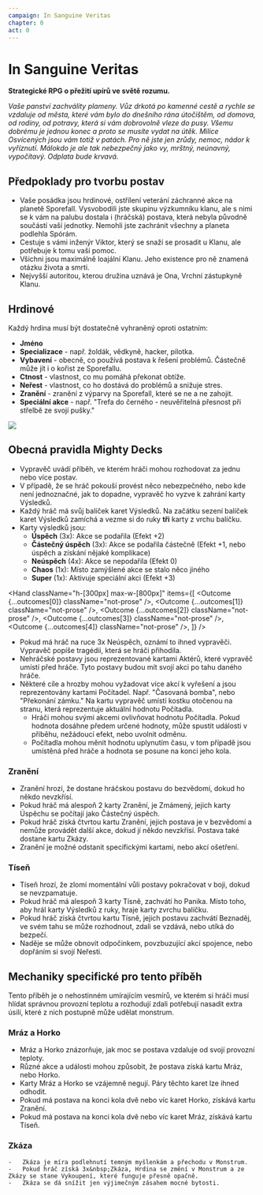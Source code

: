 ```yaml
---
campaign: In Sanguine Veritas
chapter: 0
act: 0
---
```


# In Sanguine Veritas

<Heading imageUri="/ISV/splash.jpg" />

**Strategické RPG o přežití upírů ve světě rozumu.**

_Vaše panství zachválity plameny. Vůz drkotá po kamenné cestě a rychle se vzdaluje od města, které vám bylo do dnešního rána útočištěm, od domova, od rodiny, od potravy, která si vám dobrovolně vleze do pusy. Všemu dobrému je jednou konec a proto se musíte vydat na útěk. Milice Osvícených jsou vám totiž v patách. Pro ně jste jen zrůdy, nemoc, nádor k vyříznutí. Málokdo je ale tak nebezpečný jako vy, mrštný, neúnavný, vypočítavý. Odplata bude krvavá._

## Předpoklady pro tvorbu postav

-   Vaše posádka jsou hrdinové, ostřílení veterání záchranné akce na planetě Sporefall. Vysvobodili jste skupinu výzkumníku klanu, ale s nimi se k vám na palubu dostala i (hráčská) postava, která nebyla původně součástí vaší jednotky. Nemohli jste zachránit všechny a planeta podlehla Spórám.
-   Cestuje s vámi inženýr Viktor, který se snaží se prosadit u Klanu, ale potřebuje k tomu vaší pomoc.
-   Všichni jsou maximálně loajální Klanu. Jeho existence pro ně znamená otázku života a smrti.
-   Nejvyšší autoritou, kterou družina uznává je Ona, Vrchní zástupkyně Klanu.

## Hrdinové

Každý hrdina musí být dostatečně vyhraněný oproti ostatním:

-   **Jméno**
-   **Specializace** - např. žoldák, vědkyně, hacker, pilotka.
-   **Vybavení** - obecně, co používá postava k řešení problémů. Částečně může jít i o kořist ze Sporefallu.
-   **Ctnost** - vlastnost, co mu pomáhá překonat obtíže.
-   **Neřest** - vlastnost, co ho dostává do problémů a snižuje stres.
-   **Zranění** - zranění z výparvy na Sporefall, které se ne a ne zahojit.
-   **Speciální akce** - např. "Trefa do černého - neuvěřitelná přesnost při střelbě ze svojí pušky."

![](/LP/WarTourist_cyberpunk_balcony_gun_fight_syd_mead_c93441f4-81c0-4215-bf7a-d9c0cd652f0d.png)

## Obecná pravidla Mighty Decks

-   Vypravěč uvádí příběh, ve kterém hráči mohou rozhodovat za jednu nebo více postav.
-   V případě, že se hráč pokouší provést něco nebezpečného, nebo kde není jednoznačné, jak to dopadne, vypravěč ho vyzve k zahrání karty Výsledků.
-   Každý hráč má svůj balíček karet Výsledků. Na začátku sezení balíček karet Výsledků zamíchá a vezme si do ruky **tři** karty z vrchu balíčku.
-   Karty výsledků jsou:
    -   **Úspěch** (3x): Akce se podařila (Efekt +2)
    -   **Částečný úspěch** (3x): Akce se podařila částečně (Efekt +1, nebo úspěch a získání nějaké komplikace)
    -   **Neúspěch** (4x): Akce se nepodařila (Efekt 0)
    -   **Chaos** (1x): Místo zamýšlené akce se stalo něco jiného
    -   **Super** (1x): Aktivuje speciální akci (Efekt +3)


<Hand
    className="h-[300px] max-w-[800px]"
    items={[
        <Outcome {...outcomes[0]} className="not-prose" />,
        <Outcome {...outcomes[1]} className="not-prose" />,
        <Outcome {...outcomes[2]} className="not-prose" />,
        <Outcome {...outcomes[3]} className="not-prose" />,
        <Outcome {...outcomes[4]} className="not-prose" />,
    ]}
/>


-   Pokud má hráč na ruce 3x&nbsp;Neúspěch, oznámí to ihned vypravěči. Vypravěč popíše tragédii, která se hráči přihodila.
-   Nehráčské postavy jsou reprezentované kartami Aktérů, které vypravěč umístí před hráče. Tyto postavy budou mít svojí akci po tahu daného hráče.
-   Některé cíle a hrozby mohou vyžadovat více akcí k vyřešení a jsou reprezentovány kartami Počítadel. Např. "Časovaná bomba", nebo "Překonání zámku." Na kartu vypravěč umístí kostku otočenou na stranu, která reprezentuje aktuální hodnotu Počítadla.
    -   Hráči mohou svými akcemi ovlivňovat hodnotu Počítadla. Pokud hodnota dosáhne předem určené hodnoty, může spustit události v příběhu, nežádoucí efekt, nebo uvolnit odměnu.
    -   Počítadla mohou měnit hodnotu uplynutím času, v tom případě jsou umístěná před hráče a hodnota se posune na konci jeho kola.

### Zranění

-   Zranění hrozí, že dostane hráčskou postavu do bezvědomí, dokud ho někdo nevzkřísí.
-   Pokud hráč má alespoň 2 karty Zranění, je Zmámený, jejich karty Úspěchu se počítají jako Částečný úspěch.
-   Pokud hráč získá čtvrtou kartu Zranění, jejich postava je v bezvědomí a nemůže provádět další akce, dokud jí někdo nevzkřísí. Postava také dostane kartu Zkázy.
-   Zranění je možné odstanit specifickými kartami, nebo akcí ošetření.

<List>
    <Effect {...effects[0]} className="not-prose card-up card" broadcastProps={{ hideControls: true }} />
    <Effect {...effects[2]} className="not-prose card-up card" broadcastProps={{ hideControls: true }} />
    <Effect {...effects[3]} className="not-prose card-up card" broadcastProps={{ hideControls: true }} />
</List>

### Tíseň

-   Tíseň hrozí, že zlomí momentální vůli postavy pokračovat v boji, dokud se nevzpamatuje.
-   Pokud hráč má alespoň 3 karty Tísně, zachvátí ho Panika. Místo toho, aby hrál karty Výsledků z ruky, hraje karty zvrchu balíčku.
-   Pokud hráč získá čtvrtou kartu Tísně, jejich postavu zachvátí Beznaděj, ve svém tahu se může rozhodnout, zdali se vzdává, nebo utíká do bezpečí.
-   Naděje se může obnovit odpočinkem, povzbuzující akcí spojence, nebo dopřáním si svojí Neřesti.

<List>
    <Effect {...effects[1]} className="not-prose card-up card" broadcastProps={{ hideControls: true }} />
    <Effect {...effects[4]} className="not-prose card-up card" broadcastProps={{ hideControls: true }} />
    <Effect {...effects[5]} className="not-prose card-up card" broadcastProps={{ hideControls: true }} />
</List>

## Mechaniky specifické pro tento příběh

Tento příběh je o nehostinném umírajícím vesmírů, ve kterém si hráči musí hlídat správnou provozní teplotu a rozhodují zdali potřebují nasadit extra úsilí, které z nich postupně může udělat monstrum.

### Mráz a Horko

-   Mráz a Horko znázorňuje, jak moc se postava vzdaluje od svojí provozní teploty.
-   Různé akce a události mohou způsobit, že postava získá kartu Mráz, nebo Horko.
-   Karty Mráz a Horko se vzájemně negují. Páry těchto karet lze ihned odhodit.
-   Pokud má postava na konci kola dvě nebo víc karet Horko, získává kartu Zranění.
-   Pokud má postava na konci kola dvě nebo víc karet Mráz, získává kartu Tíseň.

<List>
    <Effect {...effects[9]} className="not-prose card-up card" broadcastProps={{ hideControls: true }} />
    <Effect {...effects[10]} className="not-prose card-up card" broadcastProps={{ hideControls: true }} />
</List>

### Zkáza

    -   Zkáza je míra podlehnutí temným myšlenkám a přechodu v Monstrum.
    -   Pokud hráč získá 3x&nbsp;Zkáza, Hrdina se změní v Monstrum a ze Zkázy se stane Vykoupení, které funguje přesně opačně.
    -   Zkáza se dá snížit jen výjimečným zásahem mocné bytosti.

<List>
    <Effect {...effects[13]} className="not-prose card-up card" broadcastProps={{ hideControls: true }} />
</List>
